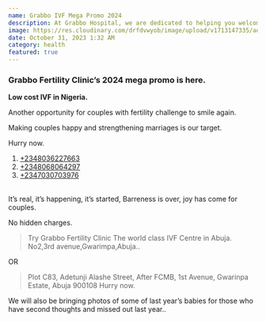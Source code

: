 ```yaml
---
name: Grabbo IVF Mega Promo 2024
description: At Grabbo Hospital, we are dedicated to helping you welcome your bundle of joy. Don't miss this incredible opportunity to start your family. Our exclusive IVF promo is available for a limited time, so act now and take the first step towards realizing your dream of parenthood.
image: https://res.cloudinary.com/drfdvwyob/image/upload/v1713147335/ads/jdjke2prjmhuo20g4uvy.webp
date: October 31, 2023 1:32 AM
category: health
featured: true
---
```


### Grabbo Fertility Clinic’s 2024 mega promo is here.

**Low cost IVF in Nigeria.**

Another opportunity for couples with fertility challenge to smile again.

Making couples happy and strengthening marriages is our target.

Hurry now.<br/>
1. <a className="relative z-10 rounded-full bg-primary-50 capitalize text-primary-600  px-5 py-2.5 font-medium " href="tel:+2348036227663">+2348036227663</a><br/>
2. <a className="relative z-10 rounded-full bg-primary-50 capitalize text-primary-600  px-5 py-2.5 font-medium " href="tel:+2348068064297">+2348068064297</a><br/>
3. <a className="relative z-10 rounded-full bg-primary-50 capitalize text-primary-600  px-5 py-2.5 font-medium " href="tel:+2347030703976">+2347030703976</a>

<br />
It’s real, it’s happening, it’s started, Barreness is over, joy has come for couples.

No hidden charges.<br/>

> Try Grabbo Fertility Clinic
> The world class IVF Centre in Abuja.
> No2,3rd avenue,Gwarimpa,Abuja..

OR

> Plot C83, Adetunji Alashe Street, After FCMB, 1st Avenue, Gwarinpa Estate, Abuja 900108
> Hurry now.

We will also be bringing photos of some of last year’s babies for those who have second thoughts and missed out last year..
